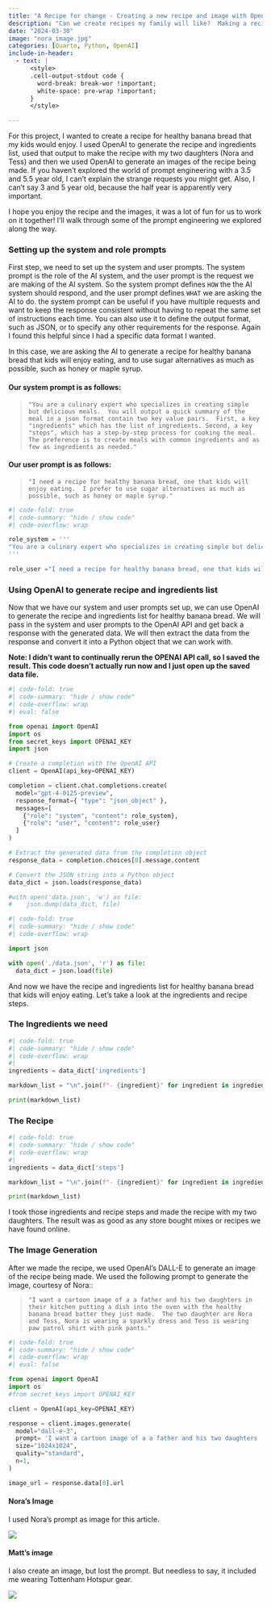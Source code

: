 ```yaml
---
title: "A Recipe for change - Creating a new recipe and image with OpenAI"
description: "Can we create recipes my family will like?  Making a recipe for healthy banana bread with my kids."
date: "2024-03-30"
image: "nora_image.jpg"
categories: [Quarto, Python, OpenAI]
include-in-header:
  - text: |
      <style>
      .cell-output-stdout code {
        word-break: break-wor !important;
        white-space: pre-wrap !important;
      }
      </style>

---
```

For this project, I wanted to create a recipe for healthy banana bread that my kids would enjoy. I used OpenAI to generate the recipe and ingredients list, used that output to make the recipe with my two daughters (Nora and Tess) and then we used OpenAI to generate an images of the recipe being made.  If you haven't explored the world of prompt engineering  with a 3.5 and 5.5 year old, I can't explain the strange requests you might get. Also, I can't say 3 and 5 year old, because the half year is apparently very important.

I hope you enjoy the recipe and the images, it was a lot of fun for us to work on it together!
I'll walk through some of the prompt engineering we explored along the way.

### Setting up the system and role prompts

First step, we need to set up the system and user prompts.  The system prompt is the role of the AI system, and the user prompt is the request we are making of the AI system.  So the system prompt defines `HOW` the the AI system should respond, and the user prompt defines `WHAT` we are asking the AI to do. the system prompt can be useful if you have multiple requests and want to keep the response consistent without having to repeat the same set of instructions each time. You can also use it to define the output format, such as JSON, or to specify any other requirements for the response. Again I found this helpful since I had a specific data format I wanted.

In this case, we are asking the AI to generate a recipe for healthy banana bread that kids will enjoy eating, and to use sugar alternatives as much as possible, such as honey or maple syrup.

#### Our system prompt is as follows:

> `"You are a culinary expert who specializes in creating simple but delicious meals.  You will output a quick summary of the meal in a json format contain two key value pairs.  First, a key "ingredients" which has the list of ingredients. Second, a key "steps", which has a step-by-step process for cooking the meal. The preference is to create meals with common ingredients and as few as ingredients as needed."`

#### Our user prompt is as follows:

> `"I need a recipe for healthy banana bread, one that kids will enjoy eating.  I prefer to use sugar alternatives as much as possible, such as honey or maple syrup."`

```python
#| code-fold: true
#| code-summary: "hide / show code"
#| code-overflow: wrap

role_system = '''
"You are a culinary expert who specializes in creating simple but delicious meals.  You will output a quick summary of the meal in a json format contain two key value pairs.  First, a key "ingredients" which has the list of ingredients. Second, a key "steps", which has a step-by-step process for cooking the meal. The preference is to create meals with common ingredients and as few as ingredients as needed."
'''

role_user ="I need a recipe for healthy banana bread, one that kids will enjoy eating.  I prefer to use sugar alternatives as much as possible, such as honey or maple syrup."

```



### Using OpenAI to generate recipe and ingredients list

Now that we have our system and user prompts set up, we can use OpenAI to generate the recipe and ingredients list for healthy banana bread. We will pass in the system and user prompts to the OpenAI API and get back a response with the generated data. We will then extract the data from the response and convert it into a Python object that we can work with.

**Note: I didn't want to continually rerun the OPENAI API call, so I saved the result.  This code doesn't actually run now and I just open up the saved data file.**
```python
#| code-fold: true
#| code-summary: "hide / show code"
#| code-overflow: wrap
#| eval: false

from openai import OpenAI
import os
from secret_keys import OPENAI_KEY
import json

# Create a completion with the OpenAI API
client = OpenAI(api_key=OPENAI_KEY)

completion = client.chat.completions.create(
  model="gpt-4-0125-preview",
  response_format={ "type": "json_object" },
  messages=[
    {"role": "system", "content": role_system},
    {"role": "user", "content": role_user}
  ]
)

# Extract the generated data from the completion object
response_data = completion.choices[0].message.content

# Convert the JSON string into a Python object
data_dict = json.loads(response_data)

#with open('data.json', 'w') as file:
#    json.dump(data_dict, file)

```

```python
#| code-fold: true
#| code-summary: "hide / show code"
#| code-overflow: wrap

import json

with open('./data.json', 'r') as file:
  data_dict = json.load(file)
```


And now we have the recipe and ingredients list for healthy banana bread that kids will enjoy eating. Let's take a look at the ingredients and recipe steps.

### The Ingredients we need 

```python
#| code-fold: true
#| code-summary: "hide / show code"
#| code-overflow: wrap
#| 
ingredients = data_dict['ingredients']

markdown_list = "\n".join(f"- {ingredient}" for ingredient in ingredients)

print(markdown_list)
```


### The Recipe
```python
#| code-fold: true
#| code-summary: "hide / show code"
#| code-overflow: wrap
#| 
ingredients = data_dict['steps']

markdown_list = "\n".join(f"- {ingredient}" for ingredient in ingredients)

print(markdown_list)

```

I took those ingredients and recipe steps and made the recipe with my two daughters.  The result was as good as any store bought mixes or recipes we have found online.  

### The Image Generation

After we made the recipe, we used OpenAI's DALL-E to generate an image of the recipe being made.  We used the following prompt to generate the image, courtesy of Nora::  

> `"I want a cartoon image of a a father and his two daughters in their kitchen putting a dish into the oven with the healthy banana bread batter they just made.  The two daughter are Nora and Tess, Nora is wearing a sparkly dress and Tess is wearing  paw patrol shirt with pink pants."`

```python
#| code-fold: true
#| code-summary: "hide / show code"
#| code-overflow: wrap
#| eval: false

from openai import OpenAI
import os
#from secret_keys import OPENAI_KEY

client = OpenAI(api_key=OPENAI_KEY)

response = client.images.generate(
  model="dall-e-3",
  prompt= 'I want a cartoon image of a a father and his two daughters  in their kitchen putting a dish into the oven with the healthy banana bread batter they just made.  The two daughter are Nora and Tess, Nora is wearing a sparkly dress and Tess is wearing  paw patrol shirt with pink pants.' ,
  size="1024x1024",
  quality="standard",
  n=1,
)

image_url = response.data[0].url  
```

#### Nora's Image

I used Nora's prompt as image for this article.

![](./nora_image.jpg)


#### Matt's image

I also create an image, but lost the prompt.  But needless to say, it included me wearing  Tottenham Hotspur gear.

![](./matt_image.jpg)


###